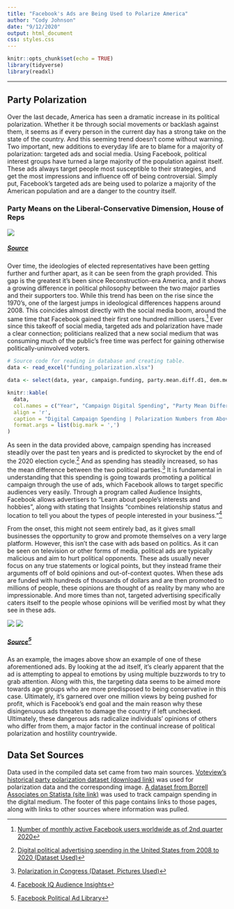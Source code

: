 ---
title: "Facebook's Ads are Being Used to Polarize America"
author: "Cody Johnson"
date: "9/12/2020"
output: html_document
css: styles.css
---

```{r setup, include=FALSE}
knitr::opts_chunk$set(echo = TRUE)
library(tidyverse)
library(readxl)
```

******



## Party Polarization

Over the last decade, America has seen a dramatic increase in its political polarization.  Whether it be through social movements or backlash against them, it seems as if every person in the current day has a strong take on the state of the country.  And this seeming trend doesn't come without warning.  Two important, new additions to everyday life are to blame for a majority of polarization: targeted ads and social media.  Using Facebook, political interest groups have turned a large majority of the population against itself.  These ads always target people most susceptible to their strategies, and get the most impressions and influence off of being controversial.  Simply put, Facebook's targeted ads are being used to polarize a majority of the American population and are a danger to the country itself.



### Party Means on the Liberal-Conservative Dimension, House of Reps

![](voteview_house_party_means.png)

##### [Source](https://voteview.com/articles/party_polarization)



Over time, the ideologies of elected representatives have been getting further and further apart, as it can be seen from the graph provided.  This gap is the greatest it's been since Reconstruction-era America, and it shows a growing difference in political philosophy between the two major parties and their supporters too.  While this trend has been on the rise since the 1970's, one of the largest jumps in ideological differences happens around 2008.  This coincides almost directly with the social media boom, around the same time that Facebook gained their first one hundred million users.[^1]  Ever since this takeoff of social media, targeted ads and polarization have made a clear connection; politicians realized that a new social medium that was consuming much of the public's free time was perfect for gaining otherwise politically-uninvolved voters.



```{r data}
# Source code for reading in database and creating table.
data <- read_excel("funding_polarization.xlsx")

data <- select(data, year, campaign.funding, party.mean.diff.d1, dem.mean.d1, rep.mean.d1)

knitr::kable(
  data,
  col.names = c("Year", "Campaign Digital Spending", "Party Mean Difference", "Dem Mean", "Rep Mean"),
  align = 'r',
  caption = "Digital Campaign Spending | Polarization Numbers from Above Chart",
  format.args = list(big.mark = ',')
)

```



As seen in the data provided above, campaign spending has increased steadily over the past ten years and is predicted to skyrocket by the end of the 2020 election cycle.[^2]  And as spending has steadily increased, so has the mean difference between the two political parties.[^3]  It is fundamental in understanding that this spending is going towards promoting a political campaign through the use of ads, which Facebook allows to target specific audiences very easily.  Through a program called Audience Insights, Facebook allows advertisers to "Learn about people's interests and hobbies", along with stating that Insights "combines relationship status and location to tell you about the types of people interested in your business."[^4]  

From the onset, this might not seem entirely bad, as it gives small businesses the opportunity to grow and promote themselves on a very large platform.  However, this isn't the case with ads based on politics.  As it can be seen on television or other forms of media, political ads are typically malicious and aim to hurt political opponents.  These ads usually never focus on any true statements or logical points, but they instead frame their arguments off of bold opinions and out-of-context quotes.  When these ads are funded with hundreds of thousands of dollars and are then promoted to millions of people, these opinions are thought of as reality by many who are impressionable.  And more times than not, targeted advertising specifically caters itself to the people whose opinions will be verified most by what they see in these ads.  



<img src="AdExample.PNG" class="ad">
![](AdTargeting.PNG)

##### [Source](https://www.facebook.com/ads/library/?active_status=all&ad_type=political_and_issue_ads&country=US&impression_search_field=has_impressions_lifetime&q=trump&publisher_platforms[0]=facebook&sort_data[direction]=desc&sort_data[mode]=total_impressions)[^5]



As an example, the images above show an example of one of these aforementioned ads.  By looking at the ad itself, it's clearly apparent that the ad is attempting to appeal to emotions by using multiple buzzwords to try to grab attention.  Along with this, the targeting data seems to be aimed more towards age groups who are more predisposed to being conservative in this case.  Ultimately, it's garnered over one million views by being pushed for profit, which is Facebook's end goal and the main reason why these disingenuous ads threaten to damage the country if left unchecked.  Ultimately, these dangerous ads  radicalize individuals' opinions of others who differ from them, a major factor in the continual increase of political polarization and hostility countrywide.





## Data Set Sources

Data used in the compiled data set came from two main sources.  [Voteview's historical party polarization dataset (download link)](https://voteview.com/static/articles/party_polarization/voteview_polarization_data.csv) was used for polarization data and the corresponding image.  [A dataset from Borrell Associates on Statista (site link)](https://www.statista.com/statistics/309592/online-political-ad-spend-usa/) was used to track campaign spending in the digital medium.  The footer of this page contains links to those pages, along with links to other sources where information was pulled.





<!-- Footer -->

[^1]: [Number of monthly active Facebook users worldwide as of 2nd quarter 2020](https://www.statista.com/statistics/264810/number-of-monthly-active-facebook-users-worldwide/)

[^2]: [Digital political advertising spending in the United States from 2008 to 2020 (Dataset Used)](https://www.statista.com/statistics/309592/online-political-ad-spend-usa/)

[^3]: [Polarization in Congress (Dataset, Pictures Used)](https://voteview.com/articles/party_polarization)

[^4]: [Facebook IQ Audience Insights](https://www.facebook.com/business/insights/tools/audience-insights?ref=fbb_choose_audience)

[^5]: [Facebook Political Ad Library](https://www.facebook.com/ads/library/?active_status=all&ad_type=political_and_issue_ads&country=US&impression_search_field=has_impressions_lifetime&q=trump&publisher_platforms[0]=facebook&sort_data[direction]=desc&sort_data[mode]=total_impressions)